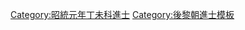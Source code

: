 {{Navbox
|name = 昭統元年丁未科庭試進士榜
|title = [[後黎朝進士列表|昭統元年（1787年）丁未科庭試進士榜]]
|titlestyle = background-color:#FFD700;
|image =
|style = width:100%;text-align:center; 
|groupstyle = text-align:center; background-color:#FFD700;
|liststyle = text-align:center;
|state = {{{state<includeonly>|collapsed</includeonly>}}}

|group1 = 第二甲<br>勅賜進士出身<br>共3名
|list1 = '''[[裴楊瓑]]''' - [[陳名案]] - [[阮登𨼪]]

|group2 = 第三甲<br>勅賜同進士出身<br>共12名
|list2 = [[阮奎|阮　奎]] - [[阮貴班]] - [[阮登運]] - [[黎仲穎]] - [[黎輝瑜]] - [[阮輝理]] - [[杜令善]] - [[武廷榟]] - [[阮嘉運]] - [[黃阮曙]] - [[黎春倞]] - [[潘保定]]

|belowstyle = text-align: center; background-color:#FFD700;
|below='''前一科：[[Template:景興四十六年乙巳科庭試進士榜|景興四十六年乙巳科]]　'''·'''　後一科：[[阮朝|阮]]·[[Template:明命三年壬午科庭試正榜|明命三年壬午科]]'''<br>'''同科進士：[[Template:昭統元年制科中格榜|昭統元年制科]]'''
}}
[[Category:昭統元年丁未科進士]]
<noinclude>[[Category:昭統元年丁未科進士| ]]
[[Category:後黎朝進士模板]]</noinclude>